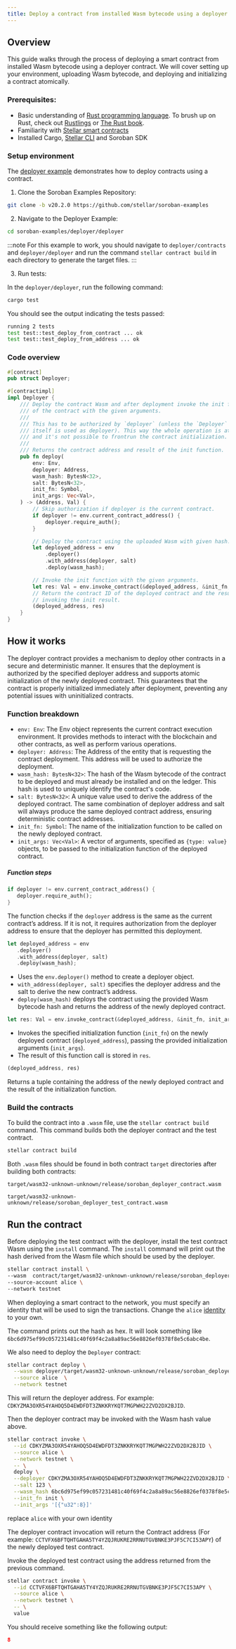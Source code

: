 ```yaml
---
title: Deploy a contract from installed Wasm bytecode using a deployer contract
---
```


<head>
  <title>
    Deploy a contract from installed Wasm bytecode using a deployer contract
  </title>
  <meta charSet="utf-8" />
  <meta
    property="og:title"
    content="Deploy a contract from installed Wasm bytecode using a deployer contract"
  />
  <meta
    property="og:description"
    content="Deploy a contract from installed Wasm bytecode using a deployer contract"
  />
</head>

## Overview

This guide walks through the process of deploying a smart contract from installed Wasm bytecode using a deployer contract. We will cover setting up your environment, uploading Wasm bytecode, and deploying and initializing a contract atomically.

### Prerequisites:

- Basic understanding of [Rust programming language](https://www.rust-lang.org/). To brush up on Rust, check out [Rustlings](https://github.com/rust-lang/rustlings) or [The Rust book](https://doc.rust-lang.org/book/).
- Familiarity with [Stellar smart contracts](../../smart-contracts/getting-started/hello-world.mdx)
- Installed Cargo, [Stellar CLI](../../smart-contracts/getting-started/setup.mdx#install-the-soroban-cli) and Soroban SDK

### Setup environment

The [deployer example](https://github.com/stellar/soroban-examples/tree/v20.2.0/deployer) demonstrates how to deploy contracts using a contract.

1. Clone the Soroban Examples Repository:

```bash
git clone -b v20.2.0 https://github.com/stellar/soroban-examples
```

2. Navigate to the Deployer Example:

```bash
cd soroban-examples/deployer/deployer
```

:::note For this example to work, you should navigate to `deployer/contracts` and `deployer/deployer` and run the command `stellar contract build` in each directory to generate the target files. :::

3. Run tests:

In the `deployer/deployer`, run the following command:

```bash
cargo test
```

You should see the output indicating the tests passed:

```bash
running 2 tests
test test::test_deploy_from_contract ... ok
test test::test_deploy_from_address ... ok
```

### Code overview

```rust title="deployer/deployer/src/lib.rs"
#[contract]
pub struct Deployer;

#[contractimpl]
impl Deployer {
    /// Deploy the contract Wasm and after deployment invoke the init function
    /// of the contract with the given arguments.
    ///
    /// This has to be authorized by `deployer` (unless the `Deployer` instance
    /// itself is used as deployer). This way the whole operation is atomic
    /// and it's not possible to frontrun the contract initialization.
    ///
    /// Returns the contract address and result of the init function.
    pub fn deploy(
        env: Env,
        deployer: Address,
        wasm_hash: BytesN<32>,
        salt: BytesN<32>,
        init_fn: Symbol,
        init_args: Vec<Val>,
    ) -> (Address, Val) {
        // Skip authorization if deployer is the current contract.
        if deployer != env.current_contract_address() {
            deployer.require_auth();
        }

        // Deploy the contract using the uploaded Wasm with given hash.
        let deployed_address = env
            .deployer()
            .with_address(deployer, salt)
            .deploy(wasm_hash);

        // Invoke the init function with the given arguments.
        let res: Val = env.invoke_contract(&deployed_address, &init_fn, init_args);
        // Return the contract ID of the deployed contract and the result of
        // invoking the init result.
        (deployed_address, res)
    }
}
```

## How it works

The deployer contract provides a mechanism to deploy other contracts in a secure and deterministic manner. It ensures that the deployment is authorized by the specified deployer address and supports atomic initialization of the newly deployed contract. This guarantees that the contract is properly initialized immediately after deployment, preventing any potential issues with uninitialized contracts.

### Function breakdown

- `env: Env`: The Env object represents the current contract execution environment. It provides methods to interact with the blockchain and other contracts, as well as perform various operations.
- `deployer: Address`: The Address of the entity that is requesting the contract deployment. This address will be used to authorize the deployment.
- `wasm_hash: BytesN<32>`: The hash of the Wasm bytecode of the contract to be deployed and must already be installed and on the ledger. This hash is used to uniquely identify the contract's code.
- `salt: BytesN<32>`: A unique value used to derive the address of the deployed contract. The same combination of deployer address and salt will always produce the same deployed contract address, ensuring deterministic contract addresses.
- `init_fn: Symbol`: The name of the initialization function to be called on the newly deployed contract.
- `init_args: Vec<Val>`: A vector of arguments, specified as `{type: value}` objects, to be passed to the initialization function of the deployed contract.

##### **Function steps**

```rust
if deployer != env.current_contract_address() {
   deployer.require_auth();
}
```

The function checks if the `deployer` address is the same as the current contract’s address. If it is not, it requires authorization from the deployer address to ensure that the deployer has permitted this deployment.

```rust
let deployed_address = env
   .deployer()
   .with_address(deployer, salt)
   .deploy(wasm_hash);
```

- Uses the `env.deployer()` method to create a deployer object.
- `with_address(deployer, salt)` specifies the deployer address and the salt to derive the new contract’s address.
- `deploy(wasm_hash)` deploys the contract using the provided Wasm bytecode hash and returns the address of the newly deployed contract.

```rust
let res: Val = env.invoke_contract(&deployed_address, &init_fn, init_args);
```

- Invokes the specified initialization function (`init_fn`) on the newly deployed contract (`deployed_address`), passing the provided initialization arguments (`init_args`).
- The result of this function call is stored in `res`.

```rust
(deployed_address, res)
```

Returns a tuple containing the address of the newly deployed contract and the result of the initialization function.

### Build the contracts

To build the contract into a `.wasm` file, use the `stellar contract build` command. This command builds both the deployer contract and the test contract.

```sh
stellar contract build
```

Both `.wasm` files should be found in both contract `target` directories after building both contracts:

```
target/wasm32-unknown-unknown/release/soroban_deployer_contract.wasm
```

```
target/wasm32-unknown-unknown/release/soroban_deployer_test_contract.wasm
```

## Run the contract

Before deploying the test contract with the deployer, install the test contract Wasm using the `install` command. The `install` command will print out the hash derived from the Wasm file which should be used by the deployer.

```sh
stellar contract install \
--wasm  contract/target/wasm32-unknown-unknown/release/soroban_deployer_test_contract.wasm \
--source-account alice \
--network testnet
```

When deploying a smart contract to the network, you must specify an identity that will be used to sign the transactions. Change the `alice` [identity] to your own.

[identity]: ../../smart-contracts/getting-started/setup.mdx#configure-an-identity

The command prints out the hash as hex. It will look something like `6bc6d975ef99c057231481c40f69f4c2a8a89ac56e8826ef0378f8e5c6abc4be`.

We also need to deploy the `Deployer` contract:

```sh
stellar contract deploy \
  --wasm deployer/target/wasm32-unknown-unknown/release/soroban_deployer_contract.wasm \
  --source alice  \
  --network testnet
```

This will return the deployer address. For example: `CDKYZMA3OXR54YAHOQ5D4EWDFDT3ZNKKRYKQT7MGPWH22ZVD2DX2BJID`.

Then the deployer contract may be invoked with the Wasm hash value above.

```sh
stellar contract invoke \
  --id CDKYZMA3OXR54YAHOQ5D4EWDFDT3ZNKKRYKQT7MGPWH22ZVD2DX2BJID \
  --source alice \
  --network testnet \
  -- \
  deploy \
  --deployer CDKYZMA3OXR54YAHOQ5D4EWDFDT3ZNKKRYKQT7MGPWH22ZVD2DX2BJID \
  --salt 123 \
  --wasm_hash 6bc6d975ef99c057231481c40f69f4c2a8a89ac56e8826ef0378f8e5c6abc4be \
  --init_fn init \
  --init_args '[{"u32":8}]'
```

replace `alice` with your own identity

The deployer contract invocation will return the Contract address (For example: `CCTVFX6BFTQHTGAHA5TY4YZQJRUKRE2RRNUTGVBNKE3PJF5C7CI53APY`) of the newly deployed test contract.

Invoke the deployed test contract using the address returned from the previous command.

```sh
stellar contract invoke \
  --id CCTVFX6BFTQHTGAHA5TY4YZQJRUKRE2RRNUTGVBNKE3PJF5C7CI53APY \
  --source alice \
  --network testnet \
  -- \
  value
```

You should receive something like the following output:

```json
8
```
